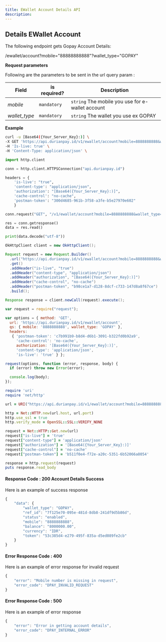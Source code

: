```yaml
---
title: EWallet Account Details API
description: 
---
```


<div class = 'right-component'></div>

<div class = 'left-side'>


## Details EWallet Account

The following endpoint gets Gopay Account Details:

<url get = ""><div class = "ib">/ewallet/account?mobile="88888888888"?wallet_type="GOPAY"</div></url>

</div>

<div class = 'full-side'>

<div class = 'left-side'>

**Request parameters**

Following are the parameters to be sent in the url query param :

| Field |	is required? |	Description |
| ------ | ---------------- | ------------- |
| _mobile_ | 	`mandatory` |	`string` The mobile you use for e-wallet account |
| _wallet_type_	 | `mandatory` |	`string` The wallet you use ex GOPAY |

</div>

<div class = 'right-code'>

**Example**

<MultiCodeBlock>

```bash
curl -u [Base64({Your_Server_Key}:)] \ 
-X GET 'https://api.durianpay.id/v1/ewallet/account?mobile=8888888888&wallet_type=GOPAY' \
-H 'Is-live: true' \
-H 'Content-Type: application/json' \
```

```python
import http.client

conn = http.client.HTTPSConnection("api.durianpay.id")

headers = {
    'is-live': "true",
    'content-type': "application/json",
    'authorization': "[Base64({Your_Server_Key}:)]",
    'cache-control': "no-cache",
    'postman-token': "300d4685-961b-3f58-a3fe-b5e27970e602"
    }

conn.request("GET", "/v1/ewallet/account?mobile=8888888888&wallet_type=GOPAY", headers=headers)

res = conn.getresponse()
data = res.read()

print(data.decode("utf-8"))
```

```java
OkHttpClient client = new OkHttpClient();

Request request = new Request.Builder()
  .url("https://api.durianpay.id/v1/ewallet/account?mobile=8888888888&wallet_type=GOPAY")
  .get()
  .addHeader("is-live", "true")
  .addHeader("content-type", "application/json")
  .addHeader("authorization", "[Base64({Your_Server_Key}:)]")
  .addHeader("cache-control", "no-cache")
  .addHeader("postman-token", "b98ce1a7-d128-8dcf-c733-147d8a8f67ce")
  .build();

Response response = client.newCall(request).execute();
```

```js
var request = require("request");

var options = { method: 'GET',
  url: 'https://api.durianpay.id/v1/ewallet/account',
  qs: { mobile: '8888888888', wallet_type: 'GOPAY' },
  headers: 
   { 'postman-token': 'c7b991b9-b8d4-d6b1-3091-b322fd0b92a9',
     'cache-control': 'no-cache',
     authorization: '[Base64({Your_Server_Key}:)]',
     'content-type': 'application/json',
     'is-live': 'true' } };

request(options, function (error, response, body) {
  if (error) throw new Error(error);

  console.log(body);
});

```

```ruby
require 'uri'
require 'net/http'

url = URI("https://api.durianpay.id/v1/ewallet/account?mobile=8888888888&wallet_type=GOPAY")

http = Net::HTTP.new(url.host, url.port)
http.use_ssl = true
http.verify_mode = OpenSSL::SSL::VERIFY_NONE

request = Net::HTTP::Get.new(url)
request["is-live"] = 'true'
request["content-type"] = 'application/json'
request["authorization"] = '[Base64({Your_Server_Key}:)]'
request["cache-control"] = 'no-cache'
request["postman-token"] = 'b511f0e4-f72e-a20c-5351-6b52066a8054'

response = http.request(request)
puts response.read_body
```

</MultiCodeBlock>


</div>

</div>

<div class = 'right-code ml-60'>


#### Response Code : 200 Account Details Success

Here is an example of success response

```js
{
    "data": {
        "wallet_type": "GOPAY",
        "ref_id": "7f125e70-095e-481d-8db8-241df9d5b86d",
        "status": "enabled",
        "mobile": "8888888888",
        "balance": "8000000.00",
        "currency": "IDR",
        "token": "53c385d4-e279-495f-835a-d5ed089fe2cb"
    }
}
```

#### Error Response Code : 400

Here is an example of error response for invalid request

```js
{
    "error": "Mobile number is missing in request",
    "error_code": "DPAY_INVALID_REQUEST"
}
```

#### Error Response Code : 500

Here is an example of error response

```js
{
    "error": "Error in getting account details",
    "error_code": "DPAY_INTERNAL_ERROR"
}
```

</div>